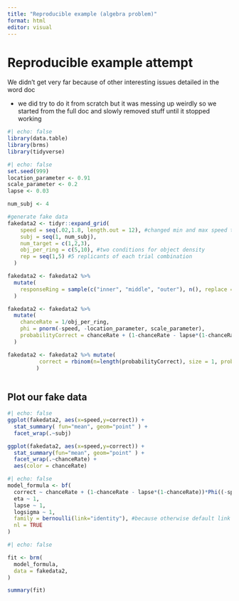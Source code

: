 ```yaml
---
title: "Reproducible example (algebra problem)"
format: html
editor: visual
---
```


# Reproducible example attempt

We didn't get very far because of other interesting issues detailed in the word doc

-   we did try to do it from scratch but it was messing up weirdly so we started from the full doc and slowly removed stuff until it stopped working

```r
#| echo: false
library(data.table)
library(brms)
library(tidyverse)
```

```r
#| echo: false
set.seed(999)
location_parameter <- 0.91
scale_parameter <- 0.2
lapse <- 0.03

num_subj <- 4

#generate fake data
fakedata2 <- tidyr::expand_grid(
    speed = seq(.02,1.8, length.out = 12), #changed min and max speed to match our data
    subj = seq(1, num_subj),
    num_target = c(1,2,3),
    obj_per_ring = c(5,10), #two conditions for object density
    rep = seq(1,5) #5 replicants of each trial combination
  )

fakedata2 <- fakedata2 %>%
  mutate(
    responseRing = sample(c("inner", "middle", "outer"), n(), replace = TRUE)
  )

fakedata2 <- fakedata2 %>%
  mutate(
    chanceRate = 1/obj_per_ring,
    phi = pnorm(-speed, -location_parameter, scale_parameter),
    probabilityCorrect = chanceRate + (1-chanceRate - lapse*(1-chanceRate))*phi
  )

fakedata2 <- fakedata2 %>% mutate(
          correct = rbinom(n=length(probabilityCorrect), size = 1, prob = probabilityCorrect)
         )
          
```

## Plot our fake data

```r
#| echo: false
ggplot(fakedata2, aes(x=speed,y=correct)) + 
  stat_summary( fun="mean", geom="point" ) +
  facet_wrap(.~subj)

ggplot(fakedata2, aes(x=speed,y=correct)) + 
  stat_summary(fun="mean", geom="point" ) +
  facet_wrap(.~chanceRate) +
  aes(color = chanceRate)
```

```r
#| echo: false
model_formula <- bf(
  correct ~ chanceRate + (1-chanceRate - lapse*(1-chanceRate))*Phi((-speed+eta)/exp(logsigma)), #this works
  eta ~ 1,
  lapse ~ 1,
  logsigma ~ 1,
  family = bernoulli(link="identity"), #because otherwise default link logit would be used
  nl = TRUE
)
```

```r
#| echo: false

fit <- brm(
  model_formula,
  data = fakedata2, 
)

summary(fit)
```
